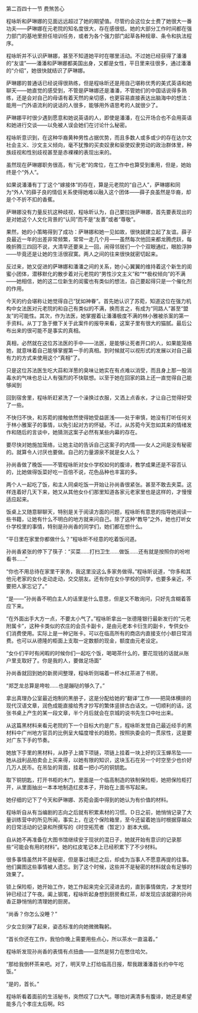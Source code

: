 

第二百四十一节 费煞苦心

程咏昕和萨琳娜的见面远远超过了她的期望值。尽管约会这位女士费了她很大一番功夫――萨琳娜在元老院的知名度很大，存在感很低。她的大部分工作时间都在强力部门的基地里担任培训任务，或者为各个强力部门起草各种规章、条令和执法程序。

程咏昕并不认识萨琳娜，甚至不知道她平时在哪里活动。不过她已经获得了潘潘的“友谊”――潘潘和萨琳娜都美国出身，又都是女性，平日里来往很多，通过潘潘的“介绍”，她很快就结识了萨琳娜。

萨琳娜的普通话已经说得很熟练，但是程咏昕还是用自己堪称优秀的美式英语和她聊天――她直觉的感受到，不管是萨琳娜还是潘潘，不管她们的中国话说得多熟练，还是会对自己的母语有着天然的亲切感，也更容易直接表达出脑海中的想法：能用一门外语流利的说话的人很多，能够用外语思考的人就很少了。

萨琳娜平时很少遇到愿意和她说英语的人，即使是潘潘，在公开场合也不会用英语和她进行交谈――以免被人误会她们在讨论什么秘密。

程咏昕意识到，在这种华裔黄种男性占据优势，而且多数人或多或少的存在达尔文社会主义、沙文主义倾向，毫不犹豫的买卖奴隶和驱使奴隶劳动的政治群体里，种族歧视和性别歧视甚至是赤裸裸的表现出来的。

虽然现在萨琳娜职务很高，有“元老”的席位，在工作中也算受到重用，但是，她始终是个“外人”。

如果说潘潘有丁丁这个“嫁接体”的存在，算是元老院的“自己人”，萨琳娜和同为“外人”的薛子良的情侣关系使得她难以融入这个团体――薛子良虽然是华裔，却是个不折不扣的香蕉。

萨琳娜没有力量反抗这种歧视，程咏昕认为，自己要拉拢萨琳娜，首先要表现出的是对她这个人文化背景的“认同”而不是“友善”或者“尊敬”。

果然，她的小策略得到了成功：萨琳娜和她一见如故，很快就建立起了友谊。薛子良最近一年的出差非常频繁，常常一走几个月――虽然每次他回来都龙腾虎跃，每晚折腾三四回不说，大清早还要来上一回，闹得邻居们一个个双眼通红，眼脸浮肿――毕竟还是让她的生活很寂寞。两人之间的往来很快就密切起来。

反过来，她又促进的萨琳娜和潘潘之间的关系，她小心翼翼的维持着这个新生的闺蜜小团体，潜移默化的散步着对元老院的“男性沙文主义”和“**极权倾向”的不满――她相信，她的这二位新生的闺蜜也有类似的想法，自己要起得只是一个催化剂的作用。

今天的约会堪称让她觉得自己“犹如神眷”。首先她认识了苏菀，知道这位在强力机构中女法医对元老院的和自己有类似的不满，换而言之，有成为“同路人”甚至“盟友”的可能性。其次，作为法医，她掌握着让潘潘极度不满的林小雅被杀案的第一手资料。从丁丁急于撤下关于此案件的报导来看，这案子里有很大的猫腻。最后公布出来的很可能不是事实的真相。

真相，必然就在这位苏法医的手中――法医，是能够让死者开口的人，如果能笼络她，就意味着自己能够掌握第一手的真相。到时候就可以视形式的发展以对自己最有力的方式来使用这个“真相”了。

只是这位苏法医生吃大蒜和洋葱的臭味让她实在有点难以消受，而且身上那一股消毒水的气味也总让人有强烈的不快联想。以至于她在回家的路上还一直觉得自己能够闻到

回到宿舍里，程咏昕赶紧洗了一个澡换过衣服，又洒上点香水，才让自己觉得好受了一些。

不快归不快，和苏菀的接触依然使得她受益匪浅――处于审慎，她没有打听任何关于林小雅案子的事情，以免引起对方的怀疑。不过，从苏菀今天忽如其来的情绪发作和随后的言谈中，她猜测这案子必然有某些内幕的存在。

要尽快对她施加笼络，让她主动的告诉自己这案子的内情――女人之间是没有秘密的。就算令人讨厌也要做。自己的力量源泉不就是女人么？

孙尚香做了晚饭――不管程咏昕对女仆学校如何的腹诽，教学成果还是不容否认的，比她做得饭菜好吃一百倍不说，花色品种也丰富的多。

两个人一起吃了饭，和主人同桌吃饭一开始让孙尚香很紧张。甚至不敢去夹菜。这样连着好几天下来，她又从其他女仆们那里知道各家元老家里也是这样的，才慢慢适应起来。

饭桌上又随意聊聊天，特别是关于阅读方面的问题，程咏昕有意思的指导她阅读一些书籍，让她有什么不明白的地方就来问自己。除了这种“教导”之外，她也打听女仆学校里的事情，特别是孙尚香的同学们，她们都在想什么。

“平日里在家里你都做什么？”程咏昕不经意的吃着饭问道。

孙尚香紧张的停下了筷子：“买菜……打扫卫生……做饭……还有就是按照你的吩咐看书……”

“你也不用总待在家里干家务，我这里没这么多家务做得。”程咏昕说道，“你多和其他元老家的女仆走动走动，交交朋友。还有你在女仆学校的同学，也要多亲近，不要把人家忘记了。”

“是――”孙尚香不明白主人的话里是什么意思，但是又不敢询问，只好先含糊着答应下来。

“在外面出手大方一点，不要太小气了。”程咏昕拿出一张德隆银行最新发行的“元老附属卡”，这种卡类似的农庄的会员卡副卡，是由元老本卡衍生的副卡，专供女仆们消费使用。实际上是一种记账卡。可以在临高所有的商店内直接支付小额日常消费。也可以从德隆的柜面上支取一定数额的现金，额度由元老设定。

“女仆们平时有闲暇的时候你们一起吃个饭，喝喝茶什么的，要花现钱的话就从账户里支取好了。你是我的人，要做足场面”

孙尚香就回到她的新房间整理，程咏昕则端着一杯冰红茶进了书房。

“郑芝龙总算是垮啦……也是蹦哒的够久了。”

拿出真理办公室最近炮制的黑册子，这是分配给她的“翻译”工作――把简体横排的现代汉语文章，润色成能直接给秀才抄写的繁体竖排古白话文。一切顺利的话，这张书桌上产生的某一段文章，半个月后就会在京城的说书先生口中吐出来。

从这篇黑材料来看元老院的下一个目标大约是广东，程咏昕发觉自己最近经手的黑材料中广州地方官员的比例呈大幅度增长的趋势。按照执委会的一贯尿性，这是要对广东下手的节奏。

她放下手里的黑材料，从脖子上摘下项链，项链上挂着一块上好的汉玉蝉吊坠――她从战利品拍卖会上买来得，以她有限的知识，这块玉石在另一个时空至少也价好几万人民币。在吊坠的背面，挂着一把小巧的铜钥匙。

取下铜钥匙，打开书柜的木门，里面是一个临高制造的铁制保险柜，她把保险柜打开，从里面抽出一本本地制造红皮本子，开始在上面书写起来。

她仔细的记下了今天和萨琳娜、苏菀会面中得到的她认为有价值的材料。

程咏昕自从有当编剧的志向之后就有积累素材的习惯。Ｄ日之前，她悄悄记录了大量训练营中的所见所闻，事实上，在这个保险箱里，至今还留着她当时根据穿越众的日常活动的记录和所撰写的《时空拓荒者（暂定）》剧本大纲。

自从她不再准备在大图书馆继续安于现状的混日子，她就开始有意识的记录那些“可能会有用的材料”。她的红皮笔记本上已经积累下了不少材料。

很多事情虽然并不是秘密，但是事过境迁之后，却成为当事人不愿意再提的往事。他们冀图这些事情被人遗忘。到了这个时候，这些并不是秘密的材料就会有足够的效果了。

锁上保险柜，她开始工作，她工作起来完全沉浸进去的，直到事情做完，才发觉时钟已经过了午夜。阖上钢笔，程咏昕起身想到厨房煮红茶，却发现应该就寝的孙尚香正静悄悄的清理她的厨房。

“尚香？你怎么没睡？”

少女立刻弹了起来，姿态标准的向她微微鞠躬。

“首长你还在工作，我怕你晚上需要用些点心，所以茶水一直温着。”

程咏昕发现孙尚香的表情有点扭曲――显然是努力在憋住哈欠。

“那给我倒杯茶来吧。对了，明天早上打给临高日报，帮我跟潘潘首长约中午吃饭。”

“是的，首长。”

程咏昕看着面前的生活秘书，突然叹了口大气。哪怕对满清多有腹诽，她还是希望能多几个孝庄太后啊。RS


